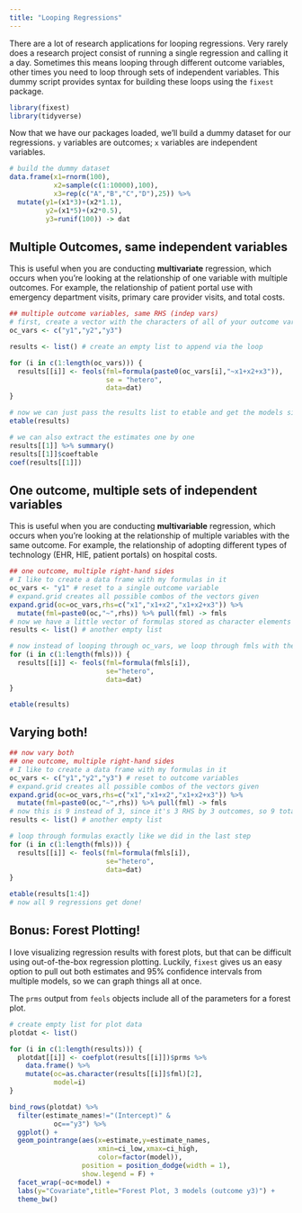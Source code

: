 ```yaml
---
title: "Looping Regressions"
---
```


There are a lot of research applications for looping regressions. Very rarely does a research project consist of running a single regression and calling it a day. Sometimes this means looping through different outcome variables, other times you need to loop through sets of independent variables. This dummy script provides syntax for building these loops using the `fixest` package.

```r
library(fixest)
library(tidyverse)
```

Now that we have our packages loaded, we'll build a dummy dataset for our regressions. `y` variables are outcomes; `x` variables are independent variables.

```r
# build the dummy dataset
data.frame(x1=rnorm(100),
           x2=sample(c(1:10000),100),
           x3=rep(c("A","B","C","D"),25)) %>%
  mutate(y1=(x1*3)+(x2*1.1),
         y2=(x1*5)+(x2*0.5),
         y3=runif(100)) -> dat
```

## Multiple Outcomes, same independent variables

This is useful when you are conducting **multivariate** regression, which occurs when you're looking at the relationship of one variable with multiple outcomes. For example, the relationship of patient portal use with emergency department visits, primary care provider visits, and total costs.


```r
## multiple outcome variables, same RHS (indep vars)
# first, create a vector with the characters of all of your outcome variables
oc_vars <- c("y1","y2","y3")

results <- list() # create an empty list to append via the loop

for (i in c(1:length(oc_vars))) {
  results[[i]] <- feols(fml=formula(paste0(oc_vars[i],"~x1+x2+x3")),
                        se = "hetero",
                        data=dat)
}

# now we can just pass the results list to etable and get the models side by side
etable(results)

# we can also extract the estimates one by one
results[[1]] %>% summary()
results[[1]]$coeftable
coef(results[[1]])
```

## One outcome, multiple sets of independent variables

This is useful when you are conducting **multivariable** regression, which occurs when you're looking at the relationship of multiple variables with the same outcome. For example, the relationship of adopting different types of technology (EHR, HIE, patient portals) on hospital costs.

```r
## one outcome, multiple right-hand sides
# I like to create a data frame with my formulas in it
oc_vars <- "y1" # reset to a single outcome variable
# expand.grid creates all possible combos of the vectors given
expand.grid(oc=oc_vars,rhs=c("x1","x1+x2","x1+x2+x3")) %>%
  mutate(fml=paste0(oc,"~",rhs)) %>% pull(fml) -> fmls
# now we have a little vector of formulas stored as character elements
results <- list() # another empty list

# now instead of looping through oc_vars, we loop through fmls with the outcome constant
for (i in c(1:length(fmls))) {
  results[[i]] <- feols(fml=formula(fmls[i]),
                        se="hetero",
                        data=dat)
}

etable(results)
```

## Varying both!

```r
## now vary both
## one outcome, multiple right-hand sides
# I like to create a data frame with my formulas in it
oc_vars <- c("y1","y2","y3") # reset to outcome variables
# expand.grid creates all possible combos of the vectors given
expand.grid(oc=oc_vars,rhs=c("x1","x1+x2","x1+x2+x3")) %>%
  mutate(fml=paste0(oc,"~",rhs)) %>% pull(fml) -> fmls
# now this is 9 instead of 3, since it's 3 RHS by 3 outcomes, so 9 total formulas
results <- list() # another empty list

# loop through formulas exactly like we did in the last step
for (i in c(1:length(fmls))) {
  results[[i]] <- feols(fml=formula(fmls[i]),
                        se="hetero",
                        data=dat)
}

etable(results[1:4])
# now all 9 regressions get done!
```


## Bonus: Forest Plotting!

I love visualizing regression results with forest plots, but that can be difficult using out-of-the-box regression plotting. Luckily, `fixest` gives us an easy option to pull out both estimates and 95% confidence intervals from multiple models, so we can graph things all at once.

The `prms` output from `feols` objects include all of the parameters for a forest plot.

```r
# create empty list for plot data
plotdat <- list()  

for (i in c(1:length(results))) {
  plotdat[[i]] <- coefplot(results[[i]])$prms %>%
    data.frame() %>%
    mutate(oc=as.character(results[[i]]$fml)[2],
           model=i)
}

```

```r

bind_rows(plotdat) %>% 
  filter(estimate_names!="(Intercept)" &
           oc=="y3") %>%
  ggplot() +
  geom_pointrange(aes(x=estimate,y=estimate_names,
                      xmin=ci_low,xmax=ci_high,
                      color=factor(model)),
                  position = position_dodge(width = 1),
                  show.legend = F) +
  facet_wrap(~oc+model) +
  labs(y="Covariate",title="Forest Plot, 3 models (outcome y3)") +
  theme_bw()

```


